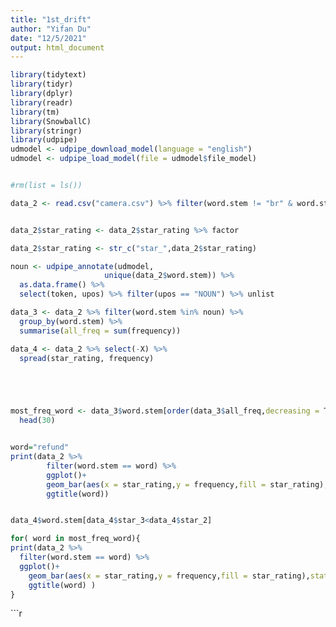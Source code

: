 ```yaml
---
title: "1st_drift"
author: "Yifan Du"
date: "12/5/2021"
output: html_document
---
```


```r
library(tidytext)
library(tidyr)
library(dplyr)
library(readr)
library(tm)
library(SnowballC)
library(stringr)
library(udpipe)
udmodel <- udpipe_download_model(language = "english")
udmodel <- udpipe_load_model(file = udmodel$file_model)


#rm(list = ls())

```


```r
data_2 <- read.csv("camera.csv") %>% filter(word.stem != "br" & word.stem != "camera")


data_2$star_rating <- data_2$star_rating %>% factor

data_2$star_rating <- str_c("star_",data_2$star_rating)

noun <- udpipe_annotate(udmodel, 
                     unique(data_2$word.stem)) %>% 
  as.data.frame() %>% 
  select(token, upos) %>% filter(upos == "NOUN") %>% unlist

data_3 <- data_2 %>% filter(word.stem %in% noun) %>% 
  group_by(word.stem) %>%
  summarise(all_freq = sum(frequency)) 

data_4 <- data_2 %>% select(-X) %>% 
  spread(star_rating, frequency)





most_freq_word <- data_3$word.stem[order(data_3$all_freq,decreasing = T)] %>% 
  head(30)


word="refund"
print(data_2 %>%
        filter(word.stem == word) %>%
        ggplot()+
        geom_bar(aes(x = star_rating,y = frequency,fill = star_rating),stat = "identity")+
        ggtitle(word))


data_4$word.stem[data_4$star_3<data_4$star_2]


```


```r

for( word in most_freq_word){
print(data_2 %>%
  filter(word.stem == word) %>%
  ggplot()+
    geom_bar(aes(x = star_rating,y = frequency,fill = star_rating),stat = "identity")+
    ggtitle(word) )
}

```


```r